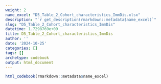 ```yaml
---
weight: 2
name_excel: "D5_Table_2_Cohort_characteristics_ImmDis.xlsx"
description: "`r get_description(rmarkdown::metadata$name_excel)`"
slug: "D5_Table_2_Cohort_characteristics_ImmDis"
datetime: 1.7298769e+09
title: D5_Table_2_Cohort_characteristics_ImmDis
author: ''
date: '2024-10-25'
categories: []
tags: []
archetype: codebook
output: html_document
---
```


```r
html_codebook(rmarkdown::metadata$name_excel)
```
